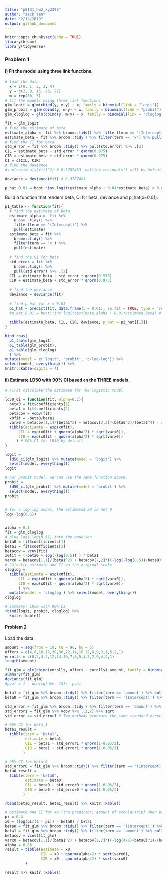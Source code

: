 ```yaml
---
title: "p8131_hw2_xy2395"
author: "Jack Yan"
date: "2/12/2019"
output: github_document
---
```


```r
knitr::opts_chunk$set(echo = TRUE)
library(broom)
library(tidyverse)
```

### Problem 1

#### i) Fit the model using three link functions.

```r
# load the data
  x = c(0, 1, 2, 3, 4)
  y = c(2, 8, 15, 23, 27)
  m = rep(30, 5)
# fit the models using three link functions
glm_logit = glm(cbind(y, m-y) ~ x, family = binomial(link = "logit"))
glm_probit = glm(cbind(y, m-y) ~ x, family = binomial(link = "probit"))
glm_cloglog = glm(cbind(y, m-y) ~ x, family = binomial(link = "cloglog"))
```

```r
fit = glm_logit
# find the estimate of beta
estimate_alpha =  fit %>% broom::tidy() %>% filter(term == '(Intercept)') %>% pull(estimate)
estimate_beta = fit %>% broom::tidy() %>% filter(term == 'x') %>% pull(estimate)
# find the CI for beta
std_error = fit %>% broom::tidy() %>% pull(std.error) %>% .[2]
CIL = estimate_beta - std_error * qnorm(0.975)
CIR = estimate_beta + std_error * qnorm(0.975)
CI = c(CIL, CIR)
# find the deviance
#sum(residuals(fit)^2) # 0.3787483. calling residuals() will by default return deviance residuals

deviance = deviance(fit) # 0.3787483

p_hat_0.01 = boot::inv.logit(estimate_alpha + 0.01*estimate_beta) # 0.0901

```

Build a function that renders beta, CI for beta, deviance and p_hat(x=0.01).
```r
p1_table <- function(fit){
  # find the estimate of beta
  estimate_alpha =  fit %>% 
    broom::tidy() %>% 
    filter(term == '(Intercept)') %>% 
    pull(estimate)
  estimate_beta = fit %>% 
    broom::tidy() %>% 
    filter(term == 'x') %>% 
    pull(estimate)
  
  # find the CI for beta
  std_error = fit %>% 
    broom::tidy() %>% 
    pull(std.error) %>% .[2]
  CIL = estimate_beta - std_error * qnorm(0.975)
  CIR = estimate_beta + std_error * qnorm(0.975)
  
  # find the deviance
  deviance = deviance(fit) 
  
  # find p_hat for x = 0.01
  pi_hat = predict(fit, data.frame(x = 0.01), se.fit = TRUE, type = 'response') 
  #p_hat_0.01 = boot::inv.logit(estimate_alpha + 0.01*estimate_beta) # This works for LOGIT link only.
  
  tibble(estimate_beta, CIL, CIR, deviance, p_hat = pi_hat[[1]])
}

bind_rows(
  p1_table(glm_logit),
  p1_table(glm_probit),
  p1_table(glm_cloglog)
  ) %>% 
mutate(model = c('logit', 'probit', 'c-log-log')) %>% 
select(model, everything()) %>% 
knitr::kable(digits = 4)

```

#### ii) Estimate LD50 with 90% CI based on the THREE models.
```r
# First calculate the estimate for the logistic model

ld50_ci = function(fit, alpha=0.1){
  beta0 = fit$coefficients[1]
  beta1 = fit$coefficients[2]
  betacov = vcov(fit) 
  x0fit = -beta0/beta1
  varx0 = betacov[1,1]/(beta1^2) + betacov[2,2]*(beta0^2)/(beta1^4) - 2*betacov[1,2]*beta0/(beta1^3)
  tibble(estiamte = exp(x0fit),
      CIL = exp(x0fit + qnorm(alpha/2) * sqrt(varx0)),
      CIR = exp(x0fit - qnorm(alpha/2) * sqrt(varx0))          
     ) # 90% CI for LD50 by default
}

logit = 
  ld50_ci(glm_logit) %>% mutate(model = 'logit') %>% 
  select(model, everything()) 
logit

# For probit model, we can use the same function above.
probit = 
  ld50_ci(glm_probit) %>% mutate(model = 'probit') %>% 
  select(model, everything())
probit
  

```

```r
# for c-log-log model, the estimated x0 is not 0
log(-log(0.5))


alpha = 0.1
fit = glm_cloglog
# plug log(-log(0.5)) into the equation
beta0 = fit$coefficients[1]
beta1 = fit$coefficients[2]
betacov = vcov(fit) 
x0fit = (-beta0 + log(-log(0.5)) ) / beta1
varx0 = betacov[1,1]/(beta1^2) + betacov[2,2]*((-log(-log(0.5))+beta0)^2)/(beta1^4) - 2*betacov[1,2]*(-log(-log(0.5))+beta0)/(beta1^3)
# Calculte estimate and CI on the original scale 
cloglog = 
  tibble(estiamte = exp(x0fit),
      CIL = exp(x0fit + qnorm(alpha/2) * sqrt(varx0)),
      CIR = exp(x0fit - qnorm(alpha/2) * sqrt(varx0))          
      ) %>% 
  mutate(model = 'cloglog') %>% select(model, everything()) 
cloglog

# Summary: LD50 with 90% CI
rbind(logit, probit, cloglog) %>% 
  knitr::kable()
```


#### Problem 2

Load the data.
```r
amount = seq(from = 10, to = 90, by = 5)
offers = c(4,6,10,12,39,36,22,14,10,12,8,9,3,1,5,2,1)
enrolls = c(0,2,4,2,12,14,10,7,5,5,3,5,2,0,4,2,1)
length(amount)

fit_glm = glm(cbind(enrolls, offers - enrolls)~amount, family = binomial(link = 'logit'))
summary(fit_glm)
deviance(fit_glm)
#pval = 1 - pchisq(dev, 15);  pval
```

```r
beta1 = fit_glm %>% broom::tidy() %>% filter(term == 'amount') %>% pull(estimate)
beta0 = fit_glm %>% broom::tidy() %>% filter(term == '(Intercept)') %>% pull(estimate)

std_error = fit_glm %>% broom::tidy() %>% filter(term == 'amount') %>% pull(std.error)
std_error1 = fit_glm %>% vcov %>% .[2,2] %>% sqrt
std_error == std_error1 # Two methods generate the same standard error, thus are equivalent.

# 95% CI for beta_1
beta1_result = 
  tibble(term = 'beta1',
         estimate = beta1, 
         CIL = beta1 - std_error1 * qnorm(1-0.05/2),
         CIR = beta1 + std_error1 * qnorm(1-0.05/2)
        )

# 95% CI for beta_0
std_error0 = fit_glm %>% broom::tidy() %>% filter(term == '(Intercept)') %>% pull(std.error)
beta0_result = 
  tibble(term = 'beta0',
         estimate = beta0, 
         CIL = beta0 - std_error0 * qnorm(1-0.05/2),
         CIR = beta0 + std_error0 * qnorm(1-0.05/2)
        )

rbind(beta0_result, beta1_result) %>% knitr::kable()
```

```r
# estimate and CI for x0 (the predictor, amount of scholarship) when pi = 0.4
pi = 0.4
x0 = (log(pi/(1 - pi)) - beta0) / beta1
beta0 = fit_glm %>% broom::tidy() %>% filter(term == '(Intercept)') %>% pull(estimate)
beta1 = fit_glm %>% broom::tidy() %>% filter(term == 'amount') %>% pull(estimate)
betacov = vcov(fit_glm)
varx0 = betacov[1,1]/(beta1^2) + betacov[2,2]*((-log(4/6)+beta0)^2)/(beta1^4) - 2*betacov[1,2]*(-log(4/6)+beta0)/(beta1^3)
alpha = 0.05
result = tibble(estimate = x0,
                CIL = x0 + qnorm(alpha/2) * sqrt(varx0), 
                CIR = x0 - qnorm(alpha/2) * sqrt(varx0)
         )

result %>% knitr::kable()
```

